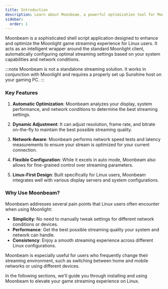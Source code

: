 ```yaml
---
title: Introduction 
description: Learn about Moonbeam, a powerful optimization tool for Moonlight game streaming on Linux
sidebar:
  order: 1
---
```



Moonbeam is a sophisticated shell script application designed to enhance and optimize the Moonlight game streaming experience for Linux users. It acts as an intelligent wrapper around the standard Moonlight client, automatically configuring optimal streaming settings based on your system capabilities and network conditions.

:::note
Moonbeam is not a standalone streaming solution. It works in conjunction with Moonlight and requires a properly set up Sunshine host on your gaming PC.
:::

### Key Features

<Steps>

1. **Automatic Optimization**: Moonbeam analyzes your display, system performance, and network conditions to determine the best streaming settings.

2. **Dynamic Adjustment**: It can adjust resolution, frame rate, and bitrate on-the-fly to maintain the best possible streaming quality.

3. **Network-Aware**: Moonbeam performs network speed tests and latency measurements to ensure your stream is optimized for your current connection.

4. **Flexible Configuration**: While it excels in auto mode, Moonbeam also allows for fine-grained control over streaming parameters.

5. **Linux-First Design**: Built specifically for Linux users, Moonbeam integrates well with various display servers and system configurations.

</Steps>

### Why Use Moonbeam?

Moonbeam addresses several pain points that Linux users often encounter when using Moonlight:

- **Simplicity**: No need to manually tweak settings for different network conditions or devices.
- **Performance**: Get the best possible streaming quality your system and network can handle.
- **Consistency**: Enjoy a smooth streaming experience across different Linux configurations.

<Badge text="Pro Tip" variant="tip"/> Moonbeam is especially useful for users who frequently change their streaming environment, such as switching between home and mobile networks or using different devices.

In the following sections, we'll guide you through installing and using Moonbeam to elevate your game streaming experience on Linux.
